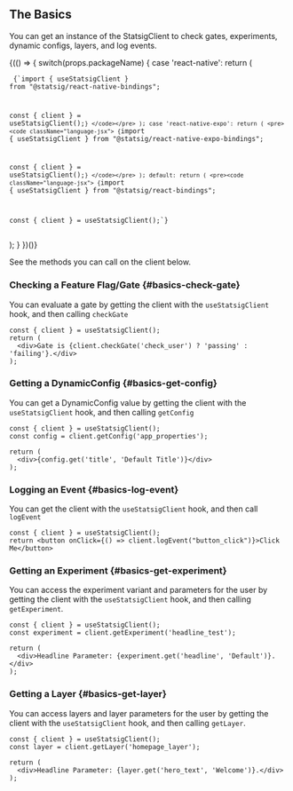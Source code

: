 
## The Basics

You can get an instance of the StatsigClient to check gates, experiments, dynamic configs, layers, and log events.

{(() => {
  switch(props.packageName) {
    case 'react-native':
      return (
        <pre><code className="language-jsx">
        {`import { useStatsigClient } from "@statsig/react-native-bindings";

const { client } = useStatsigClient();`}
        </code></pre>
      );
    case 'react-native-expo':
      return (
        <pre><code className="language-jsx">
        {`import { useStatsigClient } from "@statsig/react-native-expo-bindings";

const { client } = useStatsigClient();`}
        </code></pre>
      );
    default:
      return (
        <pre><code className="language-jsx">
        {`import { useStatsigClient } from "@statsig/react-bindings";

const { client } = useStatsigClient();`}
        </code></pre>
      );
  }
})()}

See the methods you can call on the client below.


### Checking a Feature Flag/Gate {#basics-check-gate}
You can evaluate a gate by getting the client with the `useStatsigClient` hook,
and then calling `checkGate`

```tsx
const { client } = useStatsigClient();
return (
  <div>Gate is {client.checkGate('check_user') ? 'passing' : 'failing'}.</div>
);
```

### Getting a DynamicConfig {#basics-get-config}
You can get a DynamicConfig value by getting the client with the `useStatsigClient` hook,
and then calling `getConfig`

```tsx
const { client } = useStatsigClient();
const config = client.getConfig('app_properties');
  
return (
  <div>{config.get('title', 'Default Title')}</div>
);
```

### Logging an Event {#basics-log-event}
You can get the client with the `useStatsigClient` hook, and then call `logEvent`

```tsx
const { client } = useStatsigClient();
return <button onClick={() => client.logEvent("button_click")}>Click Me</button>
```

### Getting an Experiment {#basics-get-experiment}
You can access the experiment variant and parameters for the user by getting the client with the `useStatsigClient` hook,
and then calling `getExperiment`.

```tsx
const { client } = useStatsigClient();
const experiment = client.getExperiment('headline_test');

return (
  <div>Headline Parameter: {experiment.get('headline', 'Default')}.</div>
);
```

### Getting a Layer {#basics-get-layer}
You can access layers and layer parameters for the user by getting the client with the `useStatsigClient` hook,
and then calling `getLayer`.

```tsx
const { client } = useStatsigClient();
const layer = client.getLayer('homepage_layer');

return (
  <div>Headline Parameter: {layer.get('hero_text', 'Welcome')}.</div>
);
```